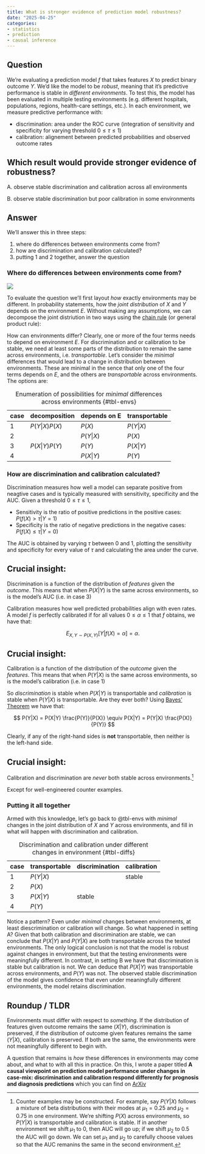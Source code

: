 ```yaml
---
title: What is stronger evidence of prediction model robustness?
date: "2025-04-25"
categories:
- statistics 
- prediction
- causal inference
---
```


## Question

We're evaluating a prediction model $f$ that takes features $X$ to predict binary outcome $Y$.
We'd like the model to be *robust*, meaning that it's predictive performance is stable in *different environments*.
To test this, the model has been evaluated in multiple testing environments (e.g. different hospitals, populations, regions, health-care settings, etc.).
In each environment, we measure predictive performance with:

- discrimination: area under the ROC curve (integration of sensitivity and specificity for varying threshold $0 \leq \tau \leq 1$)
- calibration: alignement between predicted probabilities and observed outcome rates

:::{.callout-tip}


## Which result would provide stronger evidence of robustness?

A. observe stable discrimination and calibration across all environments

B. observe stable discrimination but poor calibration in some environments


:::

## Answer

We'll answer this in three steps:

1. where do differences between environments come from?
2. how are discrimination and calibration calculated?
3. putting 1 and 2 together, answer the question

### Where do differences between environments come from?

![](min-transport.png)

To evaluate the question we'll first layout *how* exactly environments may be different. In probability statements, how the *joint distribution* of $X$ and $Y$ depends on the environment $E$.
Without making any assumptions, we can decompose the joint distriution in two ways using the [chain rule](https://en.wikipedia.org/wiki/Chain_rule_(probability)) (or general product rule):

\begin{align*}
  P_E(X,Y) &= P_E(Y|X)P_E(X) \\
           &= P_E(X|Y)P_E(Y)
\end{align*}

How can environments differ? Clearly, one or more of the four terms needs to depend on environment $E$.
For discrimination and or calibration to be stable, we need at least some parts of the distribution to remain the same across environments, i.e. *transportable*.
Let's consider the *minimal* differences that would lead to a change in distribution between environments.
These are minimal in the sence that only one of the four terms depends on $E$, and the others are *transportable* across environments.
The options are:

| case | decomposition  | depends on E  | transportable |
|------|----------------|---------------|---------------|
| 1    | $P(Y|X)P(X)$   | $P(X)$        | $P(Y|X)$      |
| 2    |                | $P(Y|X)$      | $P(X)$        |
| 3    | $P(X|Y)P(Y)$   | $P(Y)$        | $P(X|Y)$      |
| 4    |                | $P(X|Y)$      | $P(Y)$        |

: Enumeration of possibilities for *minimal* differences across environments {#tbl-envs}


### How are discrimination and calibration calculated?

Discrimination measures how well a model can separate positive from neagtive cases and is typically measured with sensitivity, specificity and the AUC.
Given a threshold $0 \leq \tau \leq 1$,

  - Sensitivity is the ratio of positive predictions in the positive cases: $P(f(X) > \tau | Y=1)$
  - Specificity is the ratio of negative predictions in the negative cases: $P(f(X) \leq \tau | Y=0)$

The AUC is obtained by varying $\tau$ between 0 and 1, plotting the sensitivity and specificity for every value of $\tau$ and calculating the area under the curve.

:::{.callout-tip}

## Crucial insight:

Discrimination is a function of the distribution of *features* given the *outcome*.
This means that when $P(X|Y)$ is the same across environments, so is the model's AUC (i.e. in case 3)
:::

Calibration measures how well predicted probabilities align with even rates.
A model $f$ is perfectly calibrated if for all values $0 \leq \alpha \leq 1$ that $f$ obtains, we have that:

$$
  E_{X,Y \sim P(X,Y)}[Y|f(X)=\alpha]=\alpha.
$$

:::{.callout-tip}

## Crucial insight:

Calibration is a function of the distribution of the *outcome* given the *features*.
This means that when $P(Y|X)$ is the same across environments, so is the model's calibration (i.e. in case 1)
:::

So *discrimination* is stable when $P(X|Y)$ is transportable and *calibration* is stable when $P(Y|X)$ is transportable.
Are they ever both? Using [Bayes' Theorem](https://en.wikipedia.org/wiki/Bayes%27_theorem#Statement_of_theorem) we have that:

$$
P(Y|X) = P(X|Y) \frac{P(Y)}{P(X)} \equiv P(X|Y) = P(Y|X) \frac{P(X)}{P(Y)} 
$$

Clearly, if any of the right-hand sides is **not** transportable, then neither is the left-hand side.

:::{.callout-tip}

## Crucial insight:

Calibration and discrimination are *never* both stable across environments.[^1]

:::

Except for well-engineered counter examples.

[^1]: Counter examples may be constructed. For example, say $P(Y|X)$ follows a mixture of beta distributions with their modes at $\mu_1 = 0.25$ and $\mu_2 = 0.75$ in one environment. We're shifting $P(X)$ across environments, so $P(Y|X)$ is transportable and calibration is stable. If in another environment we shift $\mu_1$ to 0, then AUC will go up; if we shift $\mu_2$ to 0.5 the AUC will go down. We can set $\mu_1$ and $\mu_2$ to carefully choose values so that the AUC remanins the same in the second environment.

### Putting it all together

Armed with this knowledge, let's go back to @tbl-envs with *minimal* changes in the joint distribution of $X$ and $Y$ across environments, and fill in what will happen with discrimination and calibration.

| case | transportable | discrimination | calibration |
|------|---------------|----------------|-------------|
| 1    | $P(Y|X)$      | | stable      |         
| 2    | $P(X)$        | | |
| 3    | $P(X|Y)$      | stable | |
| 4    | $P(Y)$        | | |

: Discrimination and calibration under different changes in environment {#tbl-diffs}

Notice a pattern? Even under *minimal* changes between environments, at least diescrimination or calibration will change.
So what happened in setting A? Given that both calibration and discrimination are stable, we can conclude that $P(X|Y)$ and $P(Y|X)$ are both transportable across the tested environments. The only logical conclusion is not that the model is robust against changes in environment, but that the testing environments were meaningfully different.
In contrast, in setting B we have that discrimination is stable but calibration is not. We can deduce that $P(X|Y)$ was transportable across environments, and $P(Y)$ was not. The observed stable discrimination of the model gives confidence that even under meaningfully different environments, the model retains discrimination.

## Roundup / TLDR

Environments must differ with respect to *something*. If the distribution of features given outcome remains the same ($X|Y$), discrimination is preserved, if the distribution of outcome given features remains the same ($Y|X$), calibration is preserved. If both are the same, the environments were not meaningfully different to begin with.

A question that remains is *how* these differences in environments may come about, and what to with all this in practice.
On this, I wrote a paper titled **A causal viewpoint on prediction model performance under changes in case-mix: discrimination and calibration respond differently for prognosis and diagnosis predictions** which you can find on [ArXiv](https://arxiv.org/abs/2409.01444)

